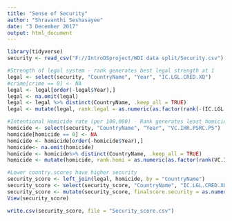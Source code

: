 ```yaml
---
title: "Sense of Security"
author: "Shravanthi Seshasayee"
date: "3 December 2017"
output: html_document
---
```

```r
library(tidyverse)
security <- read_csv("F://IntroDSproject/WDI data split/Security.csv")
```


```r
#Strength of legal system - rank generates best legal strength at 1
legal <- select(security, "CountryName", "Year", "IC.LGL.CRED.XQ")
#crime[crime == 0] <- NA
legal <- legal[order(-legal$Year),]
legal <- na.omit(legal)
legal <- legal %>% distinct(CountryName, .keep_all = TRUE)
legal <- mutate(legal, rank.legal = as.numeric(as.factor(rank(-(IC.LGL.CRED.XQ)))))

```

```r
#Intentional Homicide rate (per 100,000) - Rank generates least homicide rate at 1
homicide <- select(security, "CountryName", "Year", "VC.IHR.PSRC.P5")
homicide[homicide == 0] <- NA
homicide <- homicide[order(-homicide$Year),]
homicide<- na.omit(homicide)
homicide <- homicide%>% distinct(CountryName, .keep_all = TRUE)
homicide <- mutate(homicide, rank.homi = as.numeric(as.factor(rank(VC.IHR.PSRC.P5))))

```

```r
#Lower country.scores have higher security 
security_score <- left_join(legal, homicide, by = "CountryName")
security_score <- select(security_score, "CountryName", "IC.LGL.CRED.XQ", "rank.legal", "VC.IHR.PSRC.P5", "rank.homi")
security_score <- mutate(security_score, finalscore.security = as.numeric(as.factor(rank(((rank.legal+rank.homi)/2)))))
View(security_score)

write.csv(security_score, file = "Security_score.csv")

```